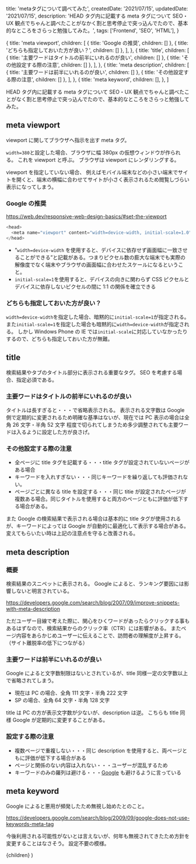 
  title: 'metaタグについて調べてみた',
  createdDate: '2021/07/15',
  updatedDate: '2021/07/15',
  description:
    'HEAD タグ内に記載する meta タグについて SEO・UX 観点でちゃんと調べたことがなかく割と思考停止で突っ込んでたので、基本的なところをさらっと勉強してみた。',
  tags: ['Frontend', 'SEO', 'HTML'],
}

  {
    title: 'meta viewport',
    children: [
      { title: 'Google の推奨', children: [] },
      { title: 'どちらも指定しておいた方が良い？', children: [] },
    ],
  },
  {
    title: 'title',
    children: [
      { title: '主要ワードはタイトルの前半にいれるのが良い', children: [] },
      { title: 'その他設定する際の注意', children: [] },
    ],
  },
  {
    title: 'meta description',
    children: [
      { title: '主要ワードは前半にいれるのが良い', children: [] },
      { title: 'その他設定する際の注意', children: [] },
    ],
  },
  {
    title: 'meta keyword',
    children: [],
  },
]

HEAD タグ内に記載する meta タグについて SEO・UX 観点でちゃんと調べたことがなく割と思考停止で突っ込んでたので、基本的なところをさらっと勉強してみた。

## meta viewport

viewport に関してブラウザへ指示を出す meta タグ。

`width=380`と設定した場合、ブラウザに幅 380px の仮想ウィンドウが作られる。
これを viewport と呼ぶ。
ブラウザは viewport にレンダリングする。

viewport を指定していない場合、
例えばモバイル端末などの小さい端末でサイトを開くと、端末の横幅に合わせてサイトが小さく表示されるため閲覧しづらい表示になってしまう。

### Google の推奨

https://web.dev/responsive-web-design-basics/#set-the-viewport

```js live=true
<head>
  <meta name="viewport" content="width=device-width, initial-scale=1.0">
</head>
```

- ”`width=device-width` を使用すると、デバイスに依存せず画面幅に一致させることができる”と記載がある。つまりピクセル数の膨大な端末でも実際の解像度でなく端末やブラウザの画面幅に合わせたスケールになるということ。
- `initial-scale=1`を使用すると、デバイスの向きに関わらず CSS ピクセルとデバイスに依存しないピクセルの間に 1:1 の関係を確立できる

### どちらも指定しておいた方が良い？

`width=device-width`を指定した場合、暗黙的に`initial-scale=1`が指定される。
また`initial-scale=1`を指定した場合も暗黙的に`width=device-width`が指定される。
しかし Windows Phone の IE では`initial-scale`に対応していなかったりするので、どちらも指定しておいた方が無難。

## title

検索結果やタブのタイトル部分に表示される重要なタグ。
SEO を考慮する場合、指定必須である。

### 主要ワードはタイトルの前半にいれるのが良い

タイトルは長すぎると・・・で省略表示される。
表示される文字数は Google 側で定期的に変更されるため明確な基準はないが、現在では PC 表示の場合は全角 26 文字・半角 52 文字 程度で切られてしまうため多少調整されても主要ワードは入るように設定した方が良さげ。

### その他設定する際の注意

- 全ページに title タグを記載する・・・title タグが設定されていないページがある場合
- キーワードを入れすぎない・・・同じキーワードを繰り返しても評価されない。
- ページごとに異なる title を設定する・・・同じ titie が設定されたページが複数ある場合。同じタイトルを使用すると両方のページともに評価が低下する場合がある。

また Google の検索結果で表示される場合は基本的に title タグが使用されるが、キーワードによっては Google が自動的に最適化して表示する場合がある。
変えてもらいたい時は上記の注意点を守ると改善される。

## meta description

### 概要

検索結果のスニペットに表示される。
Google によると、ランキング要因には影響しないと明言されている。

https://developers.google.com/search/blog/2007/09/improve-snippets-with-meta-description

ただユーザー目線で考えた際に、関心をひくワードがあったらクリックする事もあるはずなので、検索結果からのクリック率（CTR）には影響がある。
またページ内容をあらかじめユーザーに伝えることで、訪問者の理解度が上昇する。（サイト離脱率の低下につながる）

### 主要ワードは前半にいれるのが良い

Google によると文字数制限はないとされているが、title 同様一定の文字数以上で省略されてしまう。

- 現在は PC の場合、全角 111 文字・半角 222 文字
- SP の場合、全角 64 文字・半角 128 文字

title は PC の方が表示文字数が少ないが、description は逆。
こちらも title 同様 Google が定期的に変更することがある。

### 設定する際の注意

- 複数ページで重複しない・・・同じ description を使用すると、両ページともに評価が低下する場合がある
- ページと関係のない内容は入れない・・・ユーザーが混乱するため
- キーワードのみの羅列は避ける・・・[Google](https://developers.google.com/search/docs/beginner/seo-starter-guide) も避けるように言っている

## meta keyword

Google によると悪用が頻発したため無視し始めたとのこと。

https://developers.google.com/search/blog/2009/09/google-does-not-use-keywords-meta-tag

今後利用される可能性がないとは言えないが、何年も無視されてきたため方針を変更することはなさそう。
設定不要の模様。

  <Layout meta={meta} headlines={headlines} type="post">
    {children}
  </Layout>
)
